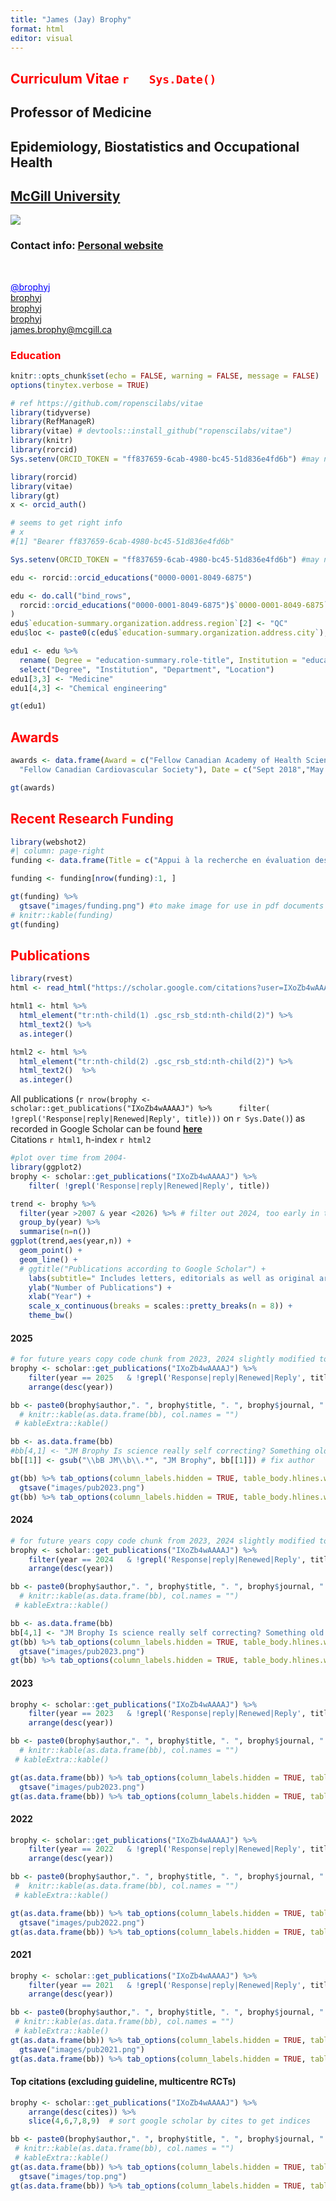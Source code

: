 ```yaml
---
title: "James (Jay) Brophy"
format: html
editor: visual
---
```


::: {style="color: red"}
## Curriculum Vitae `r   Sys.Date()`
:::

## Professor of Medicine

## Epidemiology, Biostatistics and Occupational Health

## [McGill University](https://www.mcgill.ca/)

::: column-margin
![](images/brophy.png)
:::

### Contact info: [Personal website](https://www.brophyj.com/)

<br> 

<a href="https://twitter.com/brophyj" style="color: blue;"><i class="fab fa-twitter fa-2x"></i> @brophyj</a>  
<a href="https://github.com/brophyj"><i class="fab fa-github fa-2x"></i> brophyj</a>  
<a href="https://www.linkedin.com/in/brophyj/"><i class="fab fa-linkedin fa-2x"></i> brophyj</a>  
<a href="https://orcid.org/0000-0001-8049-6875"><i class="fab fa-orcid fa-2x"></i> brophyj</a>  
<a href="mailto:james.brophy@mcgill.ca"><i class="fas fa-envelope fa-2x"></i> james.brophy@mcgill.ca</a>

::: {style="color: red"}
### Education
:::

```r
knitr::opts_chunk$set(echo = FALSE, warning = FALSE, message = FALSE)
options(tinytex.verbose = TRUE)

# ref https://github.com/ropenscilabs/vitae
library(tidyverse)
library(RefManageR)
library(vitae) # devtools::install_github("ropenscilabs/vitae")
library(knitr)
library(rorcid)
Sys.setenv(ORCID_TOKEN = "ff837659-6cab-4980-bc45-51d836e4fd6b") #may need to run this line separate first before knitting
```

```r
library(rorcid)
library(vitae)
library(gt)
x <- orcid_auth()

# seems to get right info
# x
#[1] "Bearer ff837659-6cab-4980-bc45-51d836e4fd6b"

Sys.setenv(ORCID_TOKEN = "ff837659-6cab-4980-bc45-51d836e4fd6b") #may need to run this line separate first before knitting

edu <- rorcid::orcid_educations("0000-0001-8049-6875")

edu <- do.call("bind_rows",
  rorcid::orcid_educations("0000-0001-8049-6875")$`0000-0001-8049-6875`$`affiliation-group`$summaries
)
edu$`education-summary.organization.address.region`[2] <- "QC"
edu$loc <- paste0(c(edu$`education-summary.organization.address.city`), " ",c(edu$`education-summary.organization.address.region`))

edu1 <- edu %>%
  rename( Degree = "education-summary.role-title", Institution = "education-summary.organization.name", Department = "education-summary.department-name", Location = "loc") %>%
  select("Degree", "Institution", "Department", "Location")
edu1[3,3] <- "Medicine"
edu1[4,3] <- "Chemical engineering"

gt(edu1) 

```

::: {style="color: red"}
# Awards
:::

```r

awards <- data.frame(Award = c("Fellow Canadian Academy of Health Sciences",  
  "Fellow Canadian Cardiovascular Society"), Date = c("Sept 2018","May 2017")) 

gt(awards)
```

::: {style="color: red"}
# Recent Research Funding
:::

```r
library(webshot2)
#| column: page-right
funding <- data.frame(Title = c("Appui à la recherche en évaluation des technologies et des pratiques de pointe dans les CHU (Health Technology and Evidence Based Medicine)",  "Ticagrelor compared to clopidogrel in acute coronary syndromes - the TC4 comparative effectiveness study", "Evaluating the Trajectory of Aortic Stenosis (AS) in Quebec patients - Diagnosis, Treatments, and Outcomes", "The S. aureus Network Adaptive Platform Trial (SNAP) Canada: A Randomized Controlled Trial for Penicillin-susceptible, Methicillin-susceptible, and Methicillin resistant Staphylococcus aureus Bloodstream Infections in Hospitalized Patients", "Comparative Effectiveness of Long-acting Insulins and Neutral Protamine Hagedorn (NPH) Insulin for the Prevention of Micro- and Macrovascular Complications Among Patients with Type 1 Diabetes", "Assessing the interpretability of cardiovascular trials"), Agency = c("Fonds de Recherche Quebec Sante","Canadian Institutes of Health Research ", "Canadian Institutes of Health Research ", "Canadian Institutes of Health Research ", "Canadian Institutes of Health Research ", "Heart & Stroke Fondation"), Date = c("July 2018-23","April 2019-23", "Sept 2020 - 23", "July 2021 - 2026", "April 2023-2026", "July 2025-2028"), Role = c("PI", "PI", "PI", "co-A", "co-A", "PI")) 

funding <- funding[nrow(funding):1, ]

gt(funding) %>%
  gtsave("images/funding.png") #to make image for use in pdf documents gt_preview() %>%
# knitr::kable(funding) 
gt(funding)
```

::: {style="color: red"}
# Publications
:::

```r
library(rvest)
html <- read_html("https://scholar.google.com/citations?user=IXoZb4wAAAAJ&hl=en")

html1 <- html %>% 
  html_element("tr:nth-child(1) .gsc_rsb_std:nth-child(2)") %>% 
  html_text2() %>% 
  as.integer()

html2 <- html %>% 
  html_element("tr:nth-child(2) .gsc_rsb_std:nth-child(2)") %>% 
  html_text2()  %>% 
  as.integer()


```

All publications (`r nrow(brophy <- scholar::get_publications("IXoZb4wAAAAJ") %>%      filter( !grepl('Response|reply|Renewed|Reply', title)))` on `r Sys.Date()`) as recorded in Google Scholar can be found [**here**](https://scholar.google.com/citations?user=IXoZb4wAAAAJ&hl=en)\
Citations `r html1`, h-index `r html2`

```r
#plot over time from 2004-
library(ggplot2)
brophy <- scholar::get_publications("IXoZb4wAAAAJ") %>% 
    filter( !grepl('Response|reply|Renewed|Reply', title))

trend <- brophy %>%
  filter(year >2007 & year <2026) %>% # filter out 2024, too early in the year
  group_by(year) %>%
  summarise(n=n())
ggplot(trend,aes(year,n)) +
  geom_point() +
  geom_line() +
  # ggtitle("Publications according to Google Scholar") +
    labs(subtitle=" Includes letters, editorials as well as original articles") +
    ylab("Number of Publications") +
    xlab("Year") +
    scale_x_continuous(breaks = scales::pretty_breaks(n = 8)) +
    theme_bw()

```

::: panel-tabset
#### 2025

```r
# for future years copy code chunk from 2023, 2024 slightly modified to include non-perer review articles
brophy <- scholar::get_publications("IXoZb4wAAAAJ") %>% 
    filter(year == 2025   & !grepl('Response|reply|Renewed|Reply', title)) %>%
    arrange(desc(year))

bb <- paste0(brophy$author,". ", brophy$title, ". ", brophy$journal, ". ", brophy$number, ". ", brophy$year,". ")
  # knitr::kable(as.data.frame(bb), col.names = "")
 # kableExtra::kable()

bb <- as.data.frame(bb)
#bb[4,1] <- "JM Brophy Is science really self correcting? Something old and older. Medium (https://medium.com/@jbrophy115/is-science-really-self-correcting-64b829ec7935)."
bb[[1]] <- gsub("\\bB JM\\b\\.*", "JM Brophy", bb[[1]]) # fix author

gt(bb) %>% tab_options(column_labels.hidden = TRUE, table_body.hlines.width=20) %>%
  gtsave("images/pub2023.png")
gt(bb) %>% tab_options(column_labels.hidden = TRUE, table_body.hlines.width=20)
```

#### 2024

```r
# for future years copy code chunk from 2023, 2024 slightly modified to include non-perer review articles
brophy <- scholar::get_publications("IXoZb4wAAAAJ") %>% 
    filter(year == 2024   & !grepl('Response|reply|Renewed|Reply', title)) %>%
    arrange(desc(year))

bb <- paste0(brophy$author,". ", brophy$title, ". ", brophy$journal, ". ", brophy$number, ". ", brophy$year,". ")
  # knitr::kable(as.data.frame(bb), col.names = "")
 # kableExtra::kable()

bb <- as.data.frame(bb)
bb[4,1] <- "JM Brophy Is science really self correcting? Something old and older. Medium (https://medium.com/@jbrophy115/is-science-really-self-correcting-64b829ec7935)."
gt(bb) %>% tab_options(column_labels.hidden = TRUE, table_body.hlines.width=20) %>%
  gtsave("images/pub2023.png")
gt(bb) %>% tab_options(column_labels.hidden = TRUE, table_body.hlines.width=20)
```

#### 2023

```r
brophy <- scholar::get_publications("IXoZb4wAAAAJ") %>% 
    filter(year == 2023   & !grepl('Response|reply|Renewed|Reply', title)) %>%
    arrange(desc(year))

bb <- paste0(brophy$author,". ", brophy$title, ". ", brophy$journal, ". ", brophy$number, ". ", brophy$year,". ")
  # knitr::kable(as.data.frame(bb), col.names = "")
 # kableExtra::kable()

gt(as.data.frame(bb)) %>% tab_options(column_labels.hidden = TRUE, table_body.hlines.width=20) %>%
  gtsave("images/pub2023.png")
gt(as.data.frame(bb)) %>% tab_options(column_labels.hidden = TRUE, table_body.hlines.width=20)
```

#### 2022

```r
brophy <- scholar::get_publications("IXoZb4wAAAAJ") %>% 
    filter(year == 2022   & !grepl('Response|reply|Renewed|Reply', title)) %>%
    arrange(desc(year))

bb <- paste0(brophy$author,". ", brophy$title, ". ", brophy$journal, ". ", brophy$number, ". ", brophy$year,". ")
 #  knitr::kable(as.data.frame(bb), col.names = "")
 # kableExtra::kable()

gt(as.data.frame(bb)) %>% tab_options(column_labels.hidden = TRUE, table_body.hlines.width=10) %>%
  gtsave("images/pub2022.png")
gt(as.data.frame(bb)) %>% tab_options(column_labels.hidden = TRUE, table_body.hlines.width=10)
```

#### 2021

```r

brophy <- scholar::get_publications("IXoZb4wAAAAJ") %>% 
    filter(year == 2021   & !grepl('Response|reply|Renewed|Reply', title)) %>%
    arrange(desc(year))

bb <- paste0(brophy$author,". ", brophy$title, ". ", brophy$journal, ". ", brophy$number, ". ", brophy$year,".")
 # knitr::kable(as.data.frame(bb), col.names = "")
 # kableExtra::kable()
gt(as.data.frame(bb)) %>% tab_options(column_labels.hidden = TRUE, table_body.hlines.width=10) %>%
  gtsave("images/pub2021.png")
gt(as.data.frame(bb)) %>% tab_options(column_labels.hidden = TRUE, table_body.hlines.width=10)
```

#### Top citations (excluding guideline, multicentre RCTs)

```r
brophy <- scholar::get_publications("IXoZb4wAAAAJ") %>%
    arrange(desc(cites)) %>%
    slice(4,6,7,8,9)  # sort google scholar by cites to get indices

bb <- paste0(brophy$author,". ", brophy$title, ". ", brophy$journal, ". ", brophy$number, ". ", brophy$year,". ", "cites = ", brophy$cites)
 # knitr::kable(as.data.frame(bb), col.names = "")
 # kableExtra::kable()
gt(as.data.frame(bb)) %>% tab_options(column_labels.hidden = TRUE, table_body.hlines.width=10) %>%
  gtsave("images/top.png")
gt(as.data.frame(bb)) %>% tab_options(column_labels.hidden = TRUE, table_body.hlines.width=10)
```
:::
